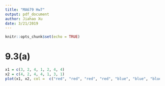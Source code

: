 ```yaml
---
title: "MA679 Hw7"
output: pdf_document
author: Jiahao Xu
date: 3/21/2019
---
```


```r
knitr::opts_chunk$set(echo = TRUE)
```

# 9.3(a)
```r
x1 = c(3, 2, 4, 1, 2, 4, 4)
x2 = c(4, 2, 4, 4, 1, 3, 1)
plot(x1, x2, col =  c("red", "red", "red", "red", "blue", "blue", "blue"), xlim = c(0, 7), ylim = c(0, 7))

```
